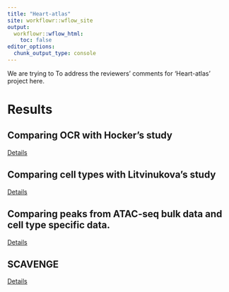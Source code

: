 ```yaml
---
title: "Heart-atlas"
site: workflowr::wflow_site
output:
  workflowr::wflow_html:
    toc: false
editor_options:
  chunk_output_type: console
---
```


We are trying to To address the reviewers' comments for 'Heart-atlas' project here. 


# Results 

## Comparing OCR with Hocker's study

[Details](https://xsun1229.github.io/heart_atlas/compare_paper1.html)


## Comparing cell types with Litvinukova's study

[Details](https://xsun1229.github.io/heart_atlas/label_transfer.html)



## Comparing peaks from ATAC-seq bulk data and cell type specific data. 

[Details](https://xsun1229.github.io/heart_atlas/ATAC_bulk_peak.html)



## SCAVENGE

[Details](https://xsun1229.github.io/heart_atlas/SCAVENGE.html)